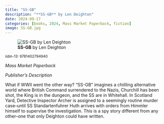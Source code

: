 ```yaml
---
title: "SS-GB"
description: "**SS-GB** by Len Deighton"
date: 2024-09-17
categories: [books, 2024, Mass Market Paperback, fiction]
image: SS-GB.jpg
---
```

![**SS-GB** by Len Deighton](SS-GB.jpg){fig-align="left"}

<sup>isbn-13: 9781402794940</sup>

*Mass Market Paperback*

*Publisher's Description*

What if WWII went the other way? "SS-GB" imagines a chiilling alternative
world where British Command surrendered to the Nazis, Churchill has been
shot, the King is in the dungeon, and the SS are in Whitehall. In Scotland
Yard, Detective Inspector Archer is assigned to a seemingly routine murder
case--until SS Standartenfuhrer Huth arrives with orders from Himmler
himself to supervise the investigation. This is a spy story different from
any other--one that only Deighton could have written.